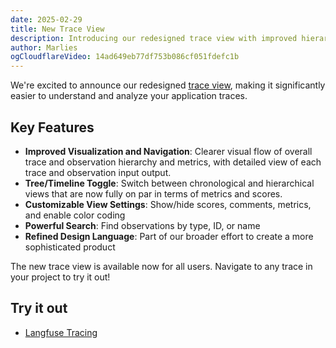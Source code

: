 ```yaml
---
date: 2025-02-29
title: New Trace View
description: Introducing our redesigned trace view with improved hierarchy visualization, timeline/tree toggle, and powerful search capabilities.
author: Marlies
ogCloudflareVideo: 14ad649eb77df753b086cf051fdefc1b
---
```



<ChangelogHeader />

We're excited to announce our redesigned [trace view](/docs/tracing), making it significantly easier to understand and analyze your application traces.

## Key Features

- **Improved Visualization and Navigation**: Clearer visual flow of overall trace and observation hierarchy and metrics, with detailed view of each trace and observation input output. 
- **Tree/Timeline Toggle**: Switch between chronological and hierarchical views that are now fully on par in terms of metrics and scores.
- **Customizable View Settings**: Show/hide scores, comments, metrics, and enable color coding
- **Powerful Search**: Find observations by type, ID, or name
- **Refined Design Language**: Part of our broader effort to create a more sophisticated product

The new trace view is available now for all users. Navigate to any trace in your project to try it out!

## Try it out

- [Langfuse Tracing](/docs/tracing)
